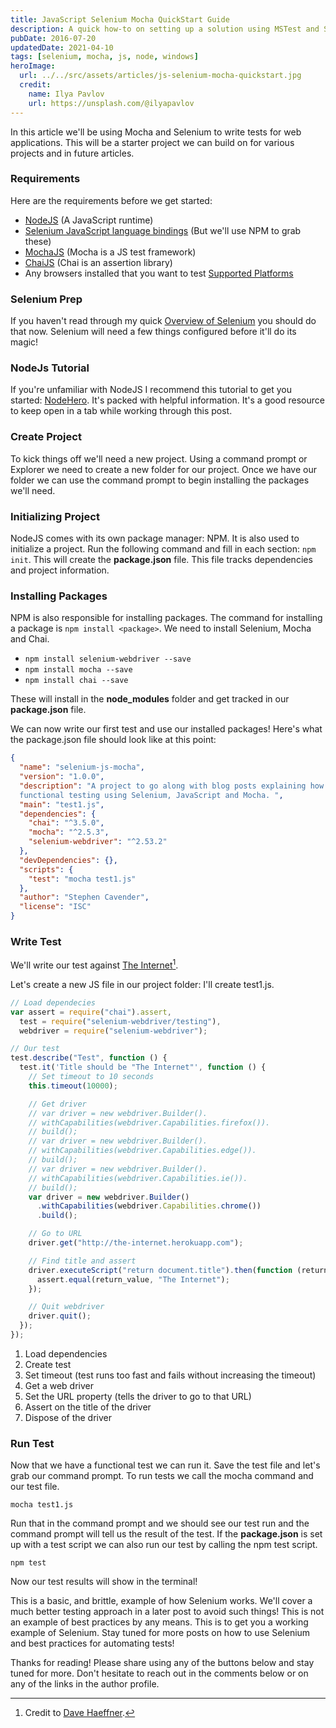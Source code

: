 ```yaml
---
title: JavaScript Selenium Mocha QuickStart Guide
description: A quick how-to on setting up a solution using MSTest and Selenium!
pubDate: 2016-07-20
updatedDate: 2021-04-10
tags: [selenium, mocha, js, node, windows]
heroImage:
  url: ../../src/assets/articles/js-selenium-mocha-quickstart.jpg
  credit:
    name: Ilya Pavlov
    url: https://unsplash.com/@ilyapavlov
---
```


In this article we'll be using Mocha and Selenium to write tests for web applications. This will be a starter project we can build on for various projects and in future articles.

### Requirements

Here are the requirements before we get started:

- [NodeJS](https://nodejs.org) (A JavaScript runtime)
- [Selenium JavaScript language bindings](http://docs.seleniumhq.org/download/) (But we'll use NPM to grab these)
- [MochaJS](http://mochajs.org/) (Mocha is a JS test framework)
- [ChaiJS](http://chaijs.com/) (Chai is an assertion library)
- Any browsers installed that you want to test [Supported Platforms](http://docs.seleniumhq.org/about/platforms.jsp)

### Selenium Prep

If you haven't read through my quick [Overview of Selenium](/2016/06/25/selenium-overview-setup) you should do that now. Selenium will need a few things configured before it'll do its magic!

### NodeJs Tutorial

If you're unfamiliar with NodeJS I recommend this tutorial to get you started: [NodeHero](https://blog.risingstack.com/node-hero-tutorial-getting-started-with-node-js/). It's packed with helpful information. It's a good resource to keep open in a tab while working through this post.

### Create Project

To kick things off we'll need a new project. Using a command prompt or Explorer we need to create a new folder for our project. Once we have our folder we can use the command prompt to begin installing the packages we'll need.

### Initializing Project

NodeJS comes with its own package manager: NPM. It is also used to initialize a project. Run the following command and fill in each section: `npm init`.
This will create the **package.json** file. This file tracks dependencies and project information.

### Installing Packages

NPM is also responsible for installing packages. The command for installing a package is `npm install <package>`. We need to install Selenium, Mocha and Chai.

- `npm install selenium-webdriver --save`
- `npm install mocha --save`
- `npm install chai --save`

These will install in the **node_modules** folder and get tracked in our **package.json** file.

We can now write our first test and use our installed packages! Here's what the package.json file should look like at this point:

```json
{
  "name": "selenium-js-mocha",
  "version": "1.0.0",
  "description": "A project to go along with blog posts explaining how to get started with
  functional testing using Selenium, JavaScript and Mocha. ",
  "main": "test1.js",
  "dependencies": {
    "chai": "^3.5.0",
    "mocha": "^2.5.3",
    "selenium-webdriver": "^2.53.2"
  },
  "devDependencies": {},
  "scripts": {
    "test": "mocha test1.js"
  },
  "author": "Stephen Cavender",
  "license": "ISC"
}
```

### Write Test

We'll write our test against [The Internet](http://the-internet.herokuapp.com/)[^theinternet].

[^theinternet]: Credit to [Dave Haeffner](http://davehaeffner.com/).

Let's create a new JS file in our project folder: I'll create test1.js.

```javascript
// Load dependecies
var assert = require("chai").assert,
  test = require("selenium-webdriver/testing"),
  webdriver = require("selenium-webdriver");

// Our test
test.describe("Test", function () {
  test.it('Title should be "The Internet"', function () {
    // Set timeout to 10 seconds
    this.timeout(10000);

    // Get driver
    // var driver = new webdriver.Builder().
    // withCapabilities(webdriver.Capabilities.firefox()).
    // build();
    // var driver = new webdriver.Builder().
    // withCapabilities(webdriver.Capabilities.edge()).
    // build();
    // var driver = new webdriver.Builder().
    // withCapabilities(webdriver.Capabilities.ie()).
    // build();
    var driver = new webdriver.Builder()
      .withCapabilities(webdriver.Capabilities.chrome())
      .build();

    // Go to URL
    driver.get("http://the-internet.herokuapp.com");

    // Find title and assert
    driver.executeScript("return document.title").then(function (return_value) {
      assert.equal(return_value, "The Internet");
    });

    // Quit webdriver
    driver.quit();
  });
});
```

1. Load dependencies
2. Create test
3. Set timeout (test runs too fast and fails without increasing the timeout)
4. Get a web driver
5. Set the URL property (tells the driver to go to that URL)
6. Assert on the title of the driver
7. Dispose of the driver

### Run Test

Now that we have a functional test we can run it. Save the test file and let's grab our command prompt. To run tests we call the mocha command and our test file.

`mocha test1.js`

Run that in the command prompt and we should see our test run and the command prompt will tell us the result of the test. If the **package.json** is set up with a test script we can also run our test by calling the npm test script.

`npm test`

Now our test results will show in the terminal!

This is a basic, and brittle, example of how Selenium works. We'll cover a much better testing approach in a later post to avoid such things! This is not an example of best practices by any means. This is to get you a working example of Selenium. Stay tuned for more posts on how to use Selenium and best practices for automating tests!

Thanks for reading! Please share using any of the buttons below and stay tuned for more. Don't hesitate to reach out in the comments below or on any of the links in the author profile.
